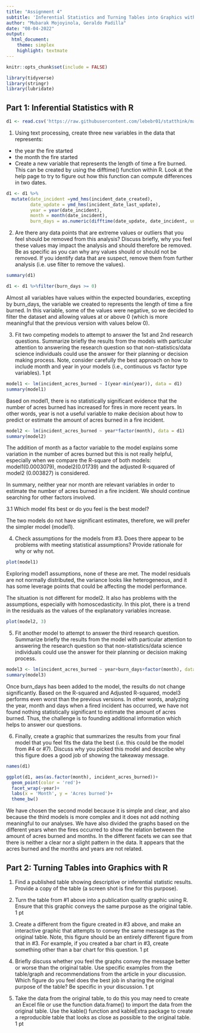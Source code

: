 ```yaml
---
title: "Assignment 4"
subtitle: 'Inferential Statistics and Turning Tables into Graphics with R'
author: "Mubarak Mojoyinola, Geraldo Padilla"
date: "08-04-2022"
output:
  html_document:
    theme: simplex
    highlight: textmate
---
```


```r
knitr::opts_chunk$set(include = FALSE)
```

```r
library(tidyverse)
library(stringr)
library(lubridate)
```

## Part 1: Inferential Statistics with R

```r
d1 <- read.csv('https://raw.githubusercontent.com/lebebr01/statthink/main/data-raw/cal-fire-9-10-2020.csv')
```

1. Using text processing, create three new variables in the data that represents:

- the year the fire started
- the month the fire started
- Create a new variable that represents the length of time a fire burned. This can be created by using the difftime() function within R. Look at the help page to try to figure out how this function can compute differences in two dates.

```r
d1 <- d1 %>% 
  mutate(date_incident =ymd_hms(incident_date_created),
         date_update = ymd_hms(incident_date_last_update),
         year = year(date_incident),
         month = month(date_incident),
         burn_days = as.numeric(difftime(date_update, date_incident, units = c("days"))))
```

2. Are there any data points that are extreme values or outliers that you feel should be removed from this analysis? Discuss briefly, why you feel these values may impact the analysis and should therefore be removed. Be as specific as you can why any values should or should not be removed. If you identify data that are suspect, remove them from further analysis (i.e. use filter to remove the values).

```r
summary(d1)

d1 <- d1 %>%filter(burn_days >= 0)
```

Almost all variables have values within the expected boundaries, excepting by burn_days, the variable we created to represents the length of time a fire burned. In this variable, some of the values were negative, so we decided to filter the dataset and allowing values at or above 0 (which is more meaningful that the previous version with values below 0).

3. Fit two competing models to attempt to answer the 1st and 2nd research questions. Summarize briefly the results from the models with particular attention to answering the research question so that non-statistics/data science individuals could use the answer for their planning or decision making process. Note, consider carefully the best approach on how to include month and year in your models (i.e., continuous vs factor type variables). 1 pt

```r
model1 <- lm(incident_acres_burned ~ I(year-min(year)), data = d1)
summary(model1)
```

Based on model1, there is no statistically significant evidence that the number of acres burned has increased for fires in more recent years. In other words, year is not a useful variable to make decision about how to predict or estimate the amount of acres burned in a fire incident. 

```r
model2 <- lm(incident_acres_burned ~ year*factor(month), data = d1)
summary(model2)
```

The addition of month as a factor variable to the model explains some variation in the number of acres burned but this is not really helpful, especially when we compare the R-square of both models: model1(0.0003079), model2(0.01739) and the adjusted R-squared of model2 (0.003827) is considered.

In summary, neither year nor month are relevant variables in order to estimate the number of acres burned in a fire incident. We should continue searching for other factors involved.

3.1 Which model fits best or do you feel is the best model?

The two models do not have significant estimates, therefore, we will prefer the simpler model (model1).

4. Check assumptions for the models from #3. Does there appear to be problems with meeting statistical assumptions? Provide rationale for why or why not.

```r
plot(model1)
```

Exploring model1 assumptions, none of these are met. The model residuals are not normally distributed, the variance looks like heterogeneous, and it has some leverage points that could be affecting the model performance.

The situation is not different for model2. It also has problems with the assumptions, especially with homoscedasticity. In this plot, there is a trend in the residuals as the values of the explanatory variables increase.

```r
plot(model2, 3)
```

5. Fit another model to attempt to answer the third research question. Summarize briefly the results from the model with particular attention to answering the research question so that non-statistics/data science individuals could use the answer for their planning or decision making process.

```r
model3 <- lm(incident_acres_burned ~ year+burn_days+factor(month), data = d1)
summary(model3)
```
Once burn_days has been added to the model, the results do not change significantly. Based on the R-squared and Adjusted R-squared, model3 performs even worst than the previous versions. In other words, analyzing the year, month and days when a fired incident has occurred, we have not found nothing statistically significant to estimate the amount of acres burned. Thus, the challenge is to founding additional information which helps to answer our questions. 

6. Finally, create a graphic that summarizes the results from your final model that you feel fits the data the best (i.e. this could be the model from #4 or #7). Discuss why you picked this model and describe why this figure does a good job of showing the takeaway message.

```r
names(d1)

ggplot(d1, aes(as.factor(month), incident_acres_burned))+
  geom_point(color = 'red')+
  facet_wrap(~year)+
  labs(x = 'Month', y = 'Acres burned')+
  theme_bw()
```

We have chosen the second model because it is simple and clear, and also because the third models is more complex and it does not add nothing meaningful to our analyses. We have also divided the graphs based on the different years when the fires occurred to show the relation between the amount of acres burned and months. In the different facets we can see that there is neither a clear nor a slight pattern in the data.
It appears that the acres burned and the months and years are not related.

## Part 2: Turning Tables into Graphics with R

1. Find a published table showing descriptive or inferential statistic results. Provide a copy of the table (a screen shot is fine for this purpose).

2. Turn the table from #1 above into a publication quality graphic using R. Ensure that this graphic conveys the same purpose as the original table. 1 pt

3. Create a different from the figure created in #3 above, and make an interactive graphic that attempts to convey the same message as the original table. Note, this figure should be an entirely different figure from that in #3. For example, if you created a bar chart in #3, create something other than a bar chart for this question. 1 pt

4. Briefly discuss whether you feel the graphs convey the message better or worse than the original table. Use specific examples from the table/graph and recommendations from the article in your discussion. Which figure do you feel does the best job in sharing the original purpose of the table? Be specific in your discussion. 1 pt

5. Take the data from the original table, to do this you may need to create an Excel file or use the function data.frame() to import the data from the original table. Use the kable() function and kableExtra package to create a reproducible table that looks as close as possible to the original table. 1 pt
